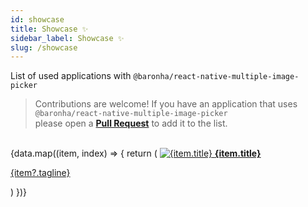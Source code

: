 ```yaml
---
id: showcase
title: Showcase ✨
sidebar_label: Showcase ✨
slug: /showcase
---
```



List of used applications with `@baronha/react-native-multiple-image-picker`

> Contributions are welcome! If you have an application that uses `@baronha/react-native-multiple-image-picker`<br/>
> please open a [**Pull Request**](https://github.com/baronha/react-native-multiple-image-picker/tree/master/docs/docs/SHOWCASE/showcase.json) to add it to the list.

<br />

<div className="showcaseContainer">
  {data.map((item, index) => {
    return (
      <a
        key={`showcase-${index}`}
        href={item.link}
        target="_blank"
        className="showcaseItem"
      >
        <img src={item.banner} alt={item.title} />
        <b>{item.title}</b>
        <p className="showcaseTagline">{item?.tagline}</p>
      </a>
    )
  })}
</div>
